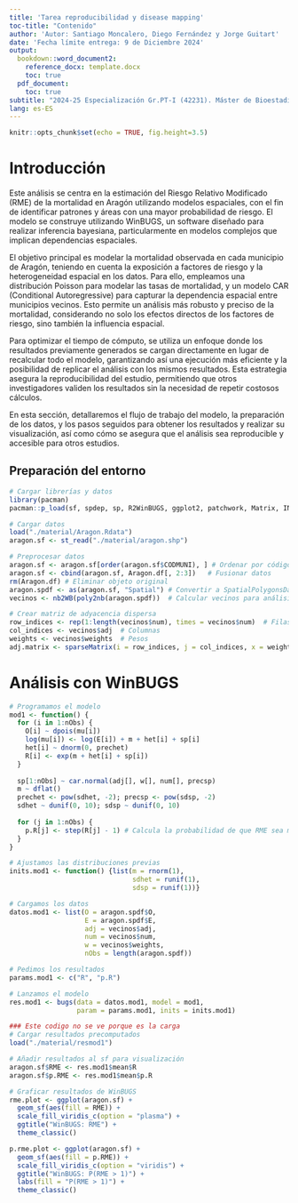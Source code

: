 ```yaml
---
title: 'Tarea reproducibilidad y disease mapping'
toc-title: "Contenido"
author: 'Autor: Santiago Moncalero, Diego Fernández y Jorge Guitart'
date: 'Fecha límite entrega: 9 de Diciembre 2024'
output:
  bookdown::word_document2:
    reference_docx: template.docx
    toc: true
  pdf_document:
    toc: true
subtitle: "2024-25 Especialización Gr.PT-I (42231). Máster de Bioestadística"
lang: es-ES
---
```


```r
knitr::opts_chunk$set(echo = TRUE, fig.height=3.5)
```


# Introducción

Este análisis se centra en la estimación del Riesgo Relativo Modificado (RME) de la mortalidad en Aragón utilizando modelos espaciales, con el fin de identificar patrones y áreas con una mayor probabilidad de riesgo. El modelo se construye utilizando WinBUGS, un software diseñado para realizar inferencia bayesiana, particularmente en modelos complejos que implican dependencias espaciales.

El objetivo principal es modelar la mortalidad observada en cada municipio de Aragón, teniendo en cuenta la exposición a factores de riesgo y la heterogeneidad espacial en los datos. Para ello, empleamos una distribución Poisson para modelar las tasas de mortalidad, y un modelo CAR (Conditional Autoregressive) para capturar la dependencia espacial entre municipios vecinos. Esto permite un análisis más robusto y preciso de la mortalidad, considerando no solo los efectos directos de los factores de riesgo, sino también la influencia espacial.

Para optimizar el tiempo de cómputo, se utiliza un enfoque donde los resultados previamente generados se cargan directamente en lugar de recalcular todo el modelo, garantizando así una ejecución más eficiente y la posibilidad de replicar el análisis con los mismos resultados. Esta estrategia asegura la reproducibilidad del estudio, permitiendo que otros investigadores validen los resultados sin la necesidad de repetir costosos cálculos.

En esta sección, detallaremos el flujo de trabajo del modelo, la preparación de los datos, y los pasos seguidos para obtener los resultados y realizar su visualización, así como cómo se asegura que el análisis sea reproducible y accesible para otros estudios.


## Preparación del entorno

```r
# Cargar librerías y datos
library(pacman)
pacman::p_load(sf, spdep, sp, R2WinBUGS, ggplot2, patchwork, Matrix, INLA)

# Cargar datos
load("./material/Aragon.Rdata")
aragon.sf <- st_read("./material/aragon.shp")

# Preprocesar datos
aragon.sf <- aragon.sf[order(aragon.sf$CODMUNI), ] # Ordenar por código municipal
aragon.sf <- cbind(aragon.sf, Aragon.df[, 2:3])   # Fusionar datos
rm(Aragon.df) # Eliminar objeto original
aragon.spdf <- as(aragon.sf, "Spatial") # Convertir a SpatialPolygonsDataFrame
vecinos <- nb2WB(poly2nb(aragon.spdf))  # Calcular vecinos para análisis espacial

# Crear matriz de adyacencia dispersa
row_indices <- rep(1:length(vecinos$num), times = vecinos$num)  # Filas
col_indices <- vecinos$adj  # Columnas
weights <- vecinos$weights  # Pesos
adj.matrix <- sparseMatrix(i = row_indices, j = col_indices, x = weights)
```


# Análisis con WinBUGS


```r
# Programamos el modelo
mod1 <- function() {
  for (i in 1:nObs) {
    O[i] ~ dpois(mu[i])
    log(mu[i]) <- log(E[i]) + m + het[i] + sp[i]
    het[i] ~ dnorm(0, prechet)
    R[i] <- exp(m + het[i] + sp[i])
  }
  
  sp[1:nObs] ~ car.normal(adj[], w[], num[], precsp)
  m ~ dflat()
  prechet <- pow(sdhet, -2); precsp <- pow(sdsp, -2)
  sdhet ~ dunif(0, 10); sdsp ~ dunif(0, 10)
  
  for (j in 1:nObs) {
    p.R[j] <- step(R[j] - 1) # Calcula la probabilidad de que RME sea mayor que 1
  }
}

# Ajustamos las distribuciones previas
inits.mod1 <- function() {list(m = rnorm(1), 
                               sdhet = runif(1), 
                               sdsp = runif(1))}

# Cargamos los datos
datos.mod1 <- list(O = aragon.spdf$O, 
                   E = aragon.spdf$E, 
                   adj = vecinos$adj, 
                   num = vecinos$num, 
                   w = vecinos$weights, 
                   nObs = length(aragon.spdf))

# Pedimos los resultados
params.mod1 <- c("R", "p.R")

# Lanzamos el modelo
res.mod1 <- bugs(data = datos.mod1, model = mod1,
                 param = params.mod1, inits = inits.mod1)
```



```r
### Este codigo no se ve porque es la carga
# Cargar resultados precomputados
load("./material/resmod1")

```



```r

# Añadir resultados al sf para visualización
aragon.sf$RME <- res.mod1$mean$R
aragon.sf$p.RME <- res.mod1$mean$p.R

# Graficar resultados de WinBUGS
rme.plot <- ggplot(aragon.sf) +
  geom_sf(aes(fill = RME)) +
  scale_fill_viridis_c(option = "plasma") +
  ggtitle("WinBUGS: RME") +
  theme_classic()

p.rme.plot <- ggplot(aragon.sf) +
  geom_sf(aes(fill = p.RME)) +
  scale_fill_viridis_c(option = "viridis") +
  ggtitle("WinBUGS: P(RME > 1)") +
  labs(fill = "P(RME > 1)") +
  theme_classic()


```

